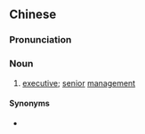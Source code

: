 {{also|高级管理}}
==Chinese==
{{zh-forms|s=高级管理|type=22}}

===Pronunciation===
{{zh-pron
|m=gāojí guǎnlǐ
|cat=n
}}

===Noun===
{{zh-noun}}

# [[executive]]; [[senior]] [[management]]

====Synonyms====
* {{zh-l|高管}}